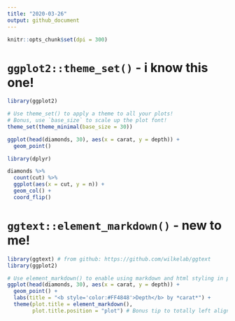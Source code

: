 ```yaml
---
title: "2020-03-26"
output: github_document
---
```


```r
knitr::opts_chunk$set(dpi = 300)
```

# `ggplot2::theme_set()` - i know this one!

```r
library(ggplot2)

# Use theme_set() to apply a theme to all your plots!
# Bonus, use `base_size` to scale up the plot font!
theme_set(theme_minimal(base_size = 30)) 

ggplot(head(diamonds, 30), aes(x = carat, y = depth)) + 
  geom_point()

library(dplyr)

diamonds %>%
  count(cut) %>%
  ggplot(aes(x = cut, y = n)) + 
  geom_col() + 
  coord_flip()
```

# `ggtext::element_markdown()` - new to me!

```r
library(ggtext) # from github: https://github.com/wilkelab/ggtext
library(ggplot2)

# Use element_markdown() to enable using markdown and html styling in plot elements!
ggplot(head(diamonds, 30), aes(x = carat, y = depth)) + 
  geom_point() + 
  labs(title = "<b style='color:#FF4848'>Depth</b> by *carat*") + 
  theme(plot.title = element_markdown(),
        plot.title.position = "plot") # Bonus tip to totally left align the title!
```
